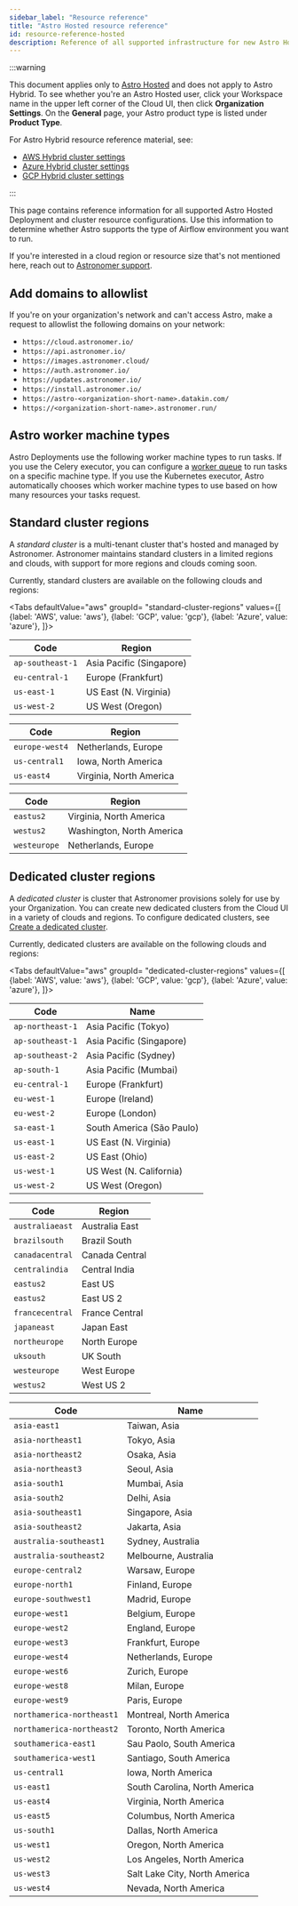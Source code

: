 ```yaml
---
sidebar_label: "Resource reference"
title: "Astro Hosted resource reference"
id: resource-reference-hosted
description: Reference of all supported infrastructure for new Astro Hosted clusters.
---
```



:::warning

This document applies only to [Astro Hosted](astro-architecture.md) and does not apply to Astro Hybrid. To see whether you're an Astro Hosted user, click your Workspace name in the upper left corner of the Cloud UI, then click **Organization Settings**. On the **General** page, your Astro product type is listed under **Product Type**.

For Astro Hybrid resource reference material, see:

- [AWS Hybrid cluster settings](resource-reference-aws-hybrid.md)
- [Azure Hybrid cluster settings](resource-reference-azure-hybrid.md)
- [GCP Hybrid cluster settings](resource-reference-gcp-hybrid.md)

:::

This page contains reference information for all supported Astro Hosted Deployment and cluster resource configurations. Use this information to determine whether Astro supports the type of Airflow environment you want to run.

If you're interested in a cloud region or resource size that's not mentioned here, reach out to [Astronomer support](https://cloud.astronomer.io/open-support-request).

## Add domains to allowlist

If you're on your organization's network and can't access Astro, make a request to allowlist the following domains on your network:

- `https://cloud.astronomer.io/`
- `https://api.astronomer.io/`
- `https://images.astronomer.cloud/`
- `https://auth.astronomer.io/`
- `https://updates.astronomer.io/`
- `https://install.astronomer.io/`
- `https://astro-<organization-short-name>.datakin.com/`
- `https://<organization-short-name>.astronomer.run/`

## Astro worker machine types

Astro Deployments use the following worker machine types to run tasks. If you use the Celery executor, you can configure a [worker queue](configure-worker-queues.mdx) to run tasks on a specific machine type. If you use the Kubernetes executor, Astro automatically chooses which worker machine types to use based on how many resources your tasks request. 

<WorkerTypeTable />

## Standard cluster regions

A _standard cluster_ is a multi-tenant cluster that's hosted and managed by Astronomer. Astronomer maintains standard clusters in a limited regions and clouds, with support for more regions and clouds coming soon.

Currently, standard clusters are available on the following clouds and regions:

<Tabs
    defaultValue="aws"
    groupId= "standard-cluster-regions"
    values={[
        {label: 'AWS', value: 'aws'},
        {label: 'GCP', value: 'gcp'},
        {label: 'Azure', value: 'azure'},
    ]}>
<TabItem value="aws">

| Code             | Region                   |
| ---------------- | ------------------------ |
| `ap-southeast-1` | Asia Pacific (Singapore) |
| `eu-central-1`   | Europe (Frankfurt)       |
| `us-east-1`      | US East (N. Virginia)    |
| `us-west-2`      | US West (Oregon)         |

</TabItem>

<TabItem value="gcp">

| Code           | Region                  |
| -------------- | ----------------------- |
| `europe-west4` | Netherlands, Europe     |
| `us-central1`  | Iowa, North America     |
| `us-east4`     | Virginia, North America |

</TabItem>

<TabItem value="azure">

| Code         | Region                    |
| ------------ | ------------------------- |
| `eastus2`    | Virginia, North America   |
| `westus2`    | Washington, North America |
| `westeurope` | Netherlands, Europe       |

</TabItem>

</Tabs>

## Dedicated cluster regions

A _dedicated cluster_ is cluster that Astronomer provisions solely for use by your Organization. You can create new dedicated clusters from the Cloud UI in a variety of clouds and regions. To configure dedicated clusters, see [Create a dedicated cluster](create-dedicated-cluster.md).

Currently, dedicated clusters are available on the following clouds and regions:

<Tabs
    defaultValue="aws"
    groupId= "dedicated-cluster-regions"
    values={[
        {label: 'AWS', value: 'aws'},
        {label: 'GCP', value: 'gcp'},
        {label: 'Azure', value: 'azure'},
    ]}>
<TabItem value="aws">

| Code             | Name                      |
| ---------------- | ------------------------- |
| `ap-northeast-1` | Asia Pacific (Tokyo)      |
| `ap-southeast-1` | Asia Pacific (Singapore)  |
| `ap-southeast-2` | Asia Pacific (Sydney)     |
| `ap-south-1`     | Asia Pacific (Mumbai)     |
| `eu-central-1`   | Europe (Frankfurt)        |
| `eu-west-1`      | Europe (Ireland)          |
| `eu-west-2`      | Europe (London)           |
| `sa-east-1`      | South America (São Paulo) |
| `us-east-1`      | US East (N. Virginia)     |
| `us-east-2`      | US East (Ohio)            |
| `us-west-1`      | US West (N. California)   |
| `us-west-2`      | US West (Oregon)          |

</TabItem>

<TabItem value="azure">

| Code            | Region         |
| --------------- | -------------- |
| `australiaeast` | Australia East |
| `brazilsouth`   | Brazil South   |
| `canadacentral` | Canada Central |
| `centralindia`  | Central India  |
| `eastus2`       | East US        |
| `eastus2`       | East US 2      |
| `francecentral` | France Central |
| `japaneast`     | Japan East     |
| `northeurope`   | North Europe   |
| `uksouth`       | UK South       |
| `westeurope`    | West Europe    |
| `westus2`       | West US 2      |

</TabItem>

<TabItem value="gcp">

| Code                      | Name                          |
| ------------------------- | ----------------------------- |
| `asia-east1`              | Taiwan, Asia                  |
| `asia-northeast1`         | Tokyo, Asia                   |
| `asia-northeast2`         | Osaka, Asia                   |
| `asia-northeast3`         | Seoul, Asia                   |
| `asia-south1`             | Mumbai, Asia                  |
| `asia-south2`             | Delhi, Asia                   |
| `asia-southeast1`         | Singapore, Asia               |
| `asia-southeast2`         | Jakarta, Asia                 |
| `australia-southeast1`    | Sydney, Australia             |
| `australia-southeast2`    | Melbourne, Australia          |
| `europe-central2`         | Warsaw, Europe                |
| `europe-north1`           | Finland, Europe               |
| `europe-southwest1`       | Madrid, Europe                |
| `europe-west1`            | Belgium, Europe               |
| `europe-west2`            | England, Europe               |
| `europe-west3`            | Frankfurt, Europe             |
| `europe-west4`            | Netherlands, Europe           |
| `europe-west6`            | Zurich, Europe                |
| `europe-west8`            | Milan, Europe                 |
| `europe-west9`            | Paris, Europe                 |
| `northamerica-northeast1` | Montreal, North America       |
| `northamerica-northeast2` | Toronto, North America        |
| `southamerica-east1`      | Sau Paolo, South America      |
| `southamerica-west1`      | Santiago, South America       |
| `us-central1`             | Iowa, North America           |
| `us-east1`                | South Carolina, North America |
| `us-east4`                | Virginia, North America       |
| `us-east5`                | Columbus, North America       |
| `us-south1`               | Dallas, North America         |
| `us-west1`                | Oregon, North America         |
| `us-west2`                | Los Angeles, North America    |
| `us-west3`                | Salt Lake City, North America |
| `us-west4`                | Nevada, North America         |

</TabItem>

</Tabs>
